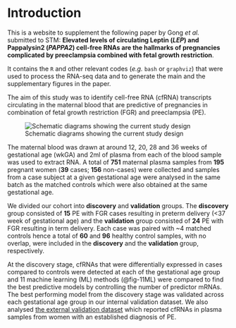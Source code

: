 # Introduction {.unnumbered}

This is a website to supplement the following paper by Gong _et al._ submitted to STM: **Elevated levels of circulating Leptin (*LEP*) and Pappalysin2 (*PAPPA2*) cell-free RNAs are the hallmarks of pregnancies complicated by preeclampsia combined with fetal growth restriction**.

It contains the `R` and other relevant codes (*e.g.* `bash` or `graphviz`) that were used to process the RNA-seq data and to generate the main and the supplementary figures in the paper. 

The aim of this study was to identify cell-free RNA (cfRNA) transcripts circulating in the maternal blood that are predictive of pregnancies in combination of fetal growth restriction (FGR) and preeclampsia (PE). 

![Schematic diagrams showing the current study design](static/figure/cfRNA.Fig1.png){#fig-study-design}

The maternal blood was drawn at around 12, 20, 28 and 36 weeks of gestational age (wkGA) and 2ml of plasma from each of the blood sample was used to extract RNA. A total of **751** maternal plasma samples from **195** pregnant women (**39** cases; **156** non-cases) were collected and samples from a case subject at a given gestational age were analysed in the same batch as the matched controls which were also obtained at the same gestational age.

We divided our cohort into **discovery** and **validation** groups. The **discovery** group consisted of **15** PE with FGR cases resulting in preterm delivery (<37 week of gestational age) and the **validation** group consisted of **24** PE with FGR resulting in term delivery. Each case was paired with ~4 matched controls hence a total of **60** and **96** healthy control samples, with no overlap, were included in the **discovery** and the **validation** group, respectively.

At the discovery stage, cfRNAs that were differentially expressed in cases compared to controls were detected at each of the gestational age group and 11 machine learning (ML) methods (@fig-11ML) were compared to find the best predictive models by controlling the number of predictor mRNAs. The best performing model from the discovery stage was validated across each gestational age group in our internal validation dataset. We also analysed [the external validation dataset](https://pubmed.ncbi.nlm.nih.gov/32611681/) which reported cfRNAs in plasma samples from women with an established diagnosis of PE.
